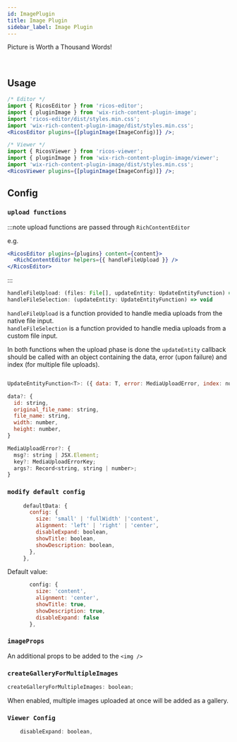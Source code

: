 ```yaml
---
id: ImagePlugin
title: Image Plugin
sidebar_label: Image Plugin
---
```



Picture is Worth a Thousand Words!

<div className="card">
  <RicosEditorWithHelpers
    content={createContent('Add an image')}
    placeholder={'Type here!'}
    plugins={[pluginImage()]}
    handleFileUpload={mockImageNativeUploadFunc}
  />
</div>
<br />

## Usage

```jsx
/* Editor */
import { RicosEditor } from 'ricos-editor';
import { pluginImage } from 'wix-rich-content-plugin-image';
import 'ricos-editor/dist/styles.min.css';
import 'wix-rich-content-plugin-image/dist/styles.min.css';
<RicosEditor plugins={[pluginImage(ImageConfig)]} />;

/* Viewer */
import { RicosViewer } from 'ricos-viewer';
import { pluginImage } from 'wix-rich-content-plugin-image/viewer';
import 'wix-rich-content-plugin-image/dist/styles.min.css';
<RicosViewer plugins={[pluginImage(ImageConfig)]} />;
```

## Config

### `upload functions`

:::note
upload functions are passed through `RichContentEditor`

e.g.

```jsx
<RicosEditor plugins={plugins} content={content}>
  <RichContentEditor helpers={{ handleFileUpload }} />
</RicosEditor>
```

:::

```jsx
handleFileUpload: (files: File[], updateEntity: UpdateEntityFunction) => void
handleFileSelection: (updateEntity: UpdateEntityFunction) => void
```

`handleFileUpload` is a function provided to handle media uploads from the native file input. <br />
`handleFileSelection` is a function provided to handle media uploads from a custom file input.

In both functions when the upload phase is done the `updateEntity` callback should be called with an object containing the data, error (upon failure) and index (for multiple file uploads).

```jsx

UpdateEntityFunction<T>: ({ data: T, error: MediaUploadError, index: number }) => void

data?: {
  id: string,
  original_file_name: string,
  file_name: string,
  width: number,
  height: number,
}

MediaUploadError?: {
  msg?: string | JSX.Element;
  key?: MediaUploadErrorKey;
  args?: Record<string, string | number>;
}
```

### `modify default config`

```jsx
     defaultData: {
       config: {
         size: 'small' | 'fullWidth' |'content',
         alignment: 'left' | 'right' | 'center',
         disableExpand: boolean,
         showTitle: boolean,
         showDescription: boolean,
       },
     },
```

Default value:

```jsx
       config: {
         size: 'content',
         alignment: 'center',
         showTitle: true,
         showDescription: true,
         disableExpand: false
       },
```

### `imageProps`

An additional props to be added to the `<img />`

### `createGalleryForMultipleImages`

```jsx
createGalleryForMultipleImages: boolean;
```

When enabled, multiple images uploaded at once will be added as a gallery.

### `Viewer Config`

```jsx
    disableExpand: boolean,
```

<br />
